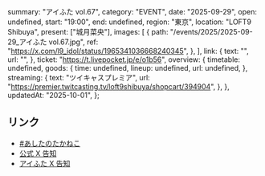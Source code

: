   summary: "アイふた vol.67",
  category: "EVENT",
  date: "2025-09-29",
  open: undefined,
  start: "19:00",
  end: undefined,
  region: "東京",
  location: "LOFT9 Shibuya",
  present: ["城月菜央"],
  images: [
    {
      path: "/events/2025/2025-09-29_アイふた vol.67.jpg",
      ref: "https://x.com/l9_idol/status/1965341036668240345",
    },
  ],
  link: {
    text: "",
    url: "",
  },
  ticket: "https://t.livepocket.jp/e/o1b56",
  overview: {
    timetable: undefined,
    goods: {
      time: undefined,
      lineup: undefined,
      url: undefined,
    },
    streaming: {
      text: "ツイキャスプレミア",
      url: "https://premier.twitcasting.tv/loft9shibuya/shopcart/394904",
    },
  },
  updatedAt: "2025-10-01",
};

## リンク

- [#あしたのたかねこ](https://x.com/takanenofficial/status/1972285168862863582)
- [公式 X 告知](https://x.com/takanenofficial/status/1965355802509869130)
- [アイふた X 告知](https://x.com/l9_idol/status/1965341036668240345)
